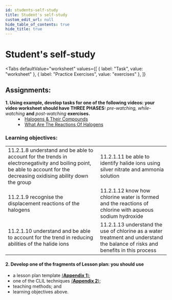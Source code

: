 ```yaml
---
id: students-self-study
title: Student's self-study
custom_edit_url: null
hide_table_of_contents: true
hide_title: true
---
```



<Theme halogens />

# Student's self-study

<Tabs
  defaultValue="worksheet"
  values={[
    { label: "Task", value: "worksheet" },
    { label: "Practice Exercises", value: "exercises" },
  ]}
>

<TabItem value="worksheet">

## Assignments:

<dl>
  <dt>
    <strong>
      1. Using example, develop tasks for one of the following videos: your
      video worksheet should have THREE PHASES:
    </strong>
    <em> pre-watching, while-watching</em> <strong>and</strong> <em>
      post-watching
    </em> <strong>exercises.</strong>
  </dt>
  <dd>
    <li>
      <a href='https://youtu.be/wXingx2RokI'>
        Halogens & Their Compounds
      </a>
    </li>
    <li>
      <a href='https://youtu.be/JG8HL9BXN40'>
        What Are The Reactions Of Halogens 
      </a>
    </li>
  </dd>
</dl>

### Learning objectives:

<table>
  <tr>
    <td>
      11.2.1.8 understand and be able to account for the trends in electronegativity and boiling point, be able to account for the decreasing oxidising ability down the group
    </td>
    <td>
      11.2.1.11 be able to identify halide ions using silver nitrate and ammonia solution
    </td>
  </tr>
  <tr>
    <td>
      11.2.1.9 recognise the displacement reactions of the halogens
    </td>
    <td>
      11.2.1.12 know how chlorine water is formed and the reactions of chlorine with aqueous sodium hydroxide
    </td>
  </tr>
  <tr>
    <td>
      11.2.1.10 understand and be able to account for the trend in reducing abilities of the halide ions
    </td>
    <td>
      11.2.1.13 understand the use of chlorine as a water treatment and understand the balance of risks and benefits in this process
    </td>
  </tr>
</table>

#### 2. Develop one of the fragments of Lesson plan: you should use

- a lesson plan template [(**Appendix 1**)](../appendix/1);
- one of the CLIL techniques [(**Appendix 2**)](../appendix/2);
- teaching methods; and
- learning objectives above.

</TabItem>

<TabItem value="exercises">
  <Frame src="https://learningapps.org/watch?v=porzjnadn21" height="480px" />
</TabItem>

</Tabs>